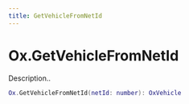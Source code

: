 ```yaml
---
title: GetVehicleFromNetId
---
```


# Ox.GetVehicleFromNetId

Description..

```lua
Ox.GetVehicleFromNetId(netId: number): OxVehicle
```
